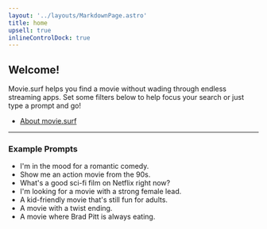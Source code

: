 ```yaml
---
layout: '../layouts/MarkdownPage.astro'
title: home
upsell: true
inlineControlDock: true
---
```



## Welcome!

Movie.surf helps you find a movie without wading through endless streaming apps. Set some filters below to help focus your search or just type a prompt and go!

- [About movie.surf](/about)

---

### Example Prompts

- <PromptButton>I'm in the mood for a romantic comedy.</PromptButton>
- <PromptButton>Show me an action movie from the 90s.</PromptButton>
- <PromptButton>What's a good sci-fi film on Netflix right now?</PromptButton>
- <PromptButton>I'm looking for a movie with a strong female lead.</PromptButton>
- <PromptButton>A kid-friendly movie that's still fun for adults.</PromptButton>
- <PromptButton>A movie with a twist ending.</PromptButton>
- <PromptButton>A movie where Brad Pitt is always eating.</PromptButton>
